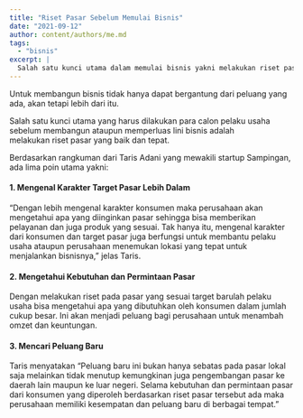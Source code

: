 ```yaml
---
title: "Riset Pasar Sebelum Memulai Bisnis"
date: "2021-09-12"
author: content/authors/me.md
tags:
  - "bisnis"
excerpt: |
  Salah satu kunci utama dalam memulai bisnis yakni melakukan riset pasar.
---
```


Untuk membangun bisnis tidak hanya dapat bergantung dari peluang yang ada, akan tetapi lebih dari itu.

Salah satu kunci utama yang harus dilakukan para calon pelaku usaha sebelum membangun ataupun memperluas lini bisnis adalah melakukan riset pasar yang baik dan tepat.

Berdasarkan rangkuman dari Taris Adani yang mewakili startup Sampingan, ada lima poin utama yakni:

#### 1\. Mengenal Karakter Target Pasar Lebih Dalam

“Dengan lebih mengenal karakter konsumen maka perusahaan akan mengetahui apa yang diinginkan pasar sehingga bisa memberikan pelayanan dan juga produk yang sesuai. Tak hanya itu, mengenal karakter dari konsumen dan target pasar juga berfungsi untuk membantu pelaku usaha ataupun perusahaan menemukan lokasi yang tepat untuk menjalankan bisnisnya,” jelas Taris.

#### 2\. Mengetahui Kebutuhan dan Permintaan Pasar

Dengan melakukan riset pada pasar yang sesuai target barulah pelaku usaha bisa mengetahui apa yang dibutuhkan oleh konsumen dalam jumlah cukup besar. Ini akan menjadi peluang bagi perusahaan untuk menambah omzet dan keuntungan.

#### 3\. Mencari Peluang Baru

Taris menyatakan “Peluang baru ini bukan hanya sebatas pada pasar lokal saja melainkan tidak menutup kemungkinan juga pengembangan pasar ke daerah lain maupun ke luar negeri. Selama kebutuhan dan permintaan pasar dari konsumen yang diperoleh berdasarkan riset pasar tersebut ada maka perusahaan memiliki kesempatan dan peluang baru di berbagai tempat.”
